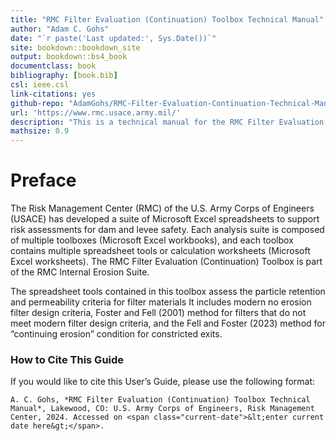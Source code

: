 ```yaml
--- 
title: "RMC Filter Evaluation (Continuation) Toolbox Technical Manual"
author: "Adam C. Gohs"
date: "`r paste('Last updated:', Sys.Date())`"
site: bookdown::bookdown_site
output: bookdown::bs4_book
documentclass: book
bibliography: [book.bib]
csl: ieee.csl
link-citations: yes
github-repo: "AdamGohs/RMC-Filter-Evaluation-Continuation-Technical-Manual"
url: 'https://www.rmc.usace.army.mil/'
description: "This is a technical manual for the RMC Filter Evaluation (Continuation) Toolbox."
mathsize: 0.9
---
```


# Preface {-}

The Risk Management Center (RMC) of the U.S. Army Corps of Engineers (USACE) has developed a suite of Microsoft Excel spreadsheets to support risk assessments for dam and levee safety. Each analysis suite is composed of multiple toolboxes (Microsoft Excel workbooks), and each toolbox contains multiple spreadsheet tools or calculation worksheets (Microsoft Excel worksheets). The RMC Filter Evaluation (Continuation) Toolbox is part of the RMC Internal Erosion Suite.

The spreadsheet tools contained in this toolbox assess the particle retention and permeability criteria for filter materials It includes modern no erosion filter design criteria, Foster and Fell (2001) method for filters that do not meet modern filter design criteria, and the Fell and Foster (2023) method for "continuing erosion" condition for constricted exits.

### How to Cite This Guide {-}

If you would like to cite this User's Guide, please use the following format:

```block
A. C. Gohs, *RMC Filter Evaluation (Continuation) Toolbox Technical Manual*, Lakewood, CO: U.S. Army Corps of Engineers, Risk Management Center, 2024. Accessed on <span class="current-date">&lt;enter current date here&gt;</span>.
```

